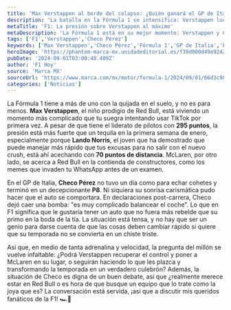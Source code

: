```yaml
---
title: 'Max Verstappen al borde del colapso: ¿Quién ganará el GP de Italia?'
description: 'La batalla en la Fórmula 1 se intensifica: Verstappen lucha por mantenerse al frente mientras Checo Pérez enfrenta desafíos inesperados. ¡Descubre qué podría pasar!'
metaTitle: 'F1: La presión sobre Verstappen al máximo'
metaDescription: 'La Fórmula 1 está en su mejor momento: Verstappen y Checo Pérez enfrentan retos. ¿Quién saldrá victorioso en este emocionante culebrón?'
tags: ['F1','Verstappen','Checo Pérez']
keywords: ['Max Verstappen','Checo Pérez','Fórmula 1','GP de Italia','Lando Norris']
heroImage: 'https://phantom-marca-mx.unidadeditorial.es/f39d000d49e92423c20b27fa34ae57bf/resize/600/mx/assets/multimedia/imagenes/2024/09/01/17251556383240.jpg'
pubDate: '2024-09-01T03:00:48.409Z'
author: 'F1 Hoy'
source: 'Marca MX'
sourceUrl: 'https://www.marca.com/mx/motor/formula-1/2024/09/01/66d3c98aca4741025d8b458f.html'
categories: ['Noticias']
---
```

La Fórmula 1 tiene a más de uno con la quijada en el suelo, y no es para menos. **Max Verstappen**, el niño prodigio de Red Bull, está viviendo un momento más complicado que tu suegra intentando usar TikTok por primera vez. A pesar de que tiene el liderato de pilotos con **295 puntos**, la presión está más fuerte que un tequila en la primera semana de enero, especialmente porque **Lando Norris**, el joven que ha demostrado que puede manejar más rápido que tus excusas para no salir con el nuevo crush, está ahí acechando con **70 puntos de distancia**. McLaren, por otro lado, se acerca a Red Bull en la contienda de constructores, como los memes que invaden tu WhatsApp antes de un examen.

En el GP de Italia, **Checo Pérez** no tuvo un día como para echar cohetes y terminó en un decepcionante **P8**. Ni siquiera su sonrisa carismática pudo hacer que el auto se comportara. En declaraciones post-carrera, Checo dejó caer una bomba: "es muy complicado balancear el coche". Lo que en F1 significa que le gustaría tener un auto que no fuera más rebelde que su primo en la boda de la tía. La situación está tensa, y no hay que ser un genio para darse cuenta de que las cosas deben cambiar rápido si quiere que su temporada no se convierta en un chiste triste.

Así que, en medio de tanta adrenalina y velocidad, la pregunta del millón se vuelve infaltable: ¿Podrá Verstappen recuperar el control y poner a McLaren en su lugar, o seguirán haciendo lo que les plazca y transformando la temporada en un verdadero culebrón? Además, la situación de Checo es digna de un buen debate, así que ¿realmente merece estar en Red Bull o es hora de que busque un equipo que lo trate como la joya que es? La conversación está servida, ¡así que a discutir mis queridos fanáticos de la F1! 🏎️💨



